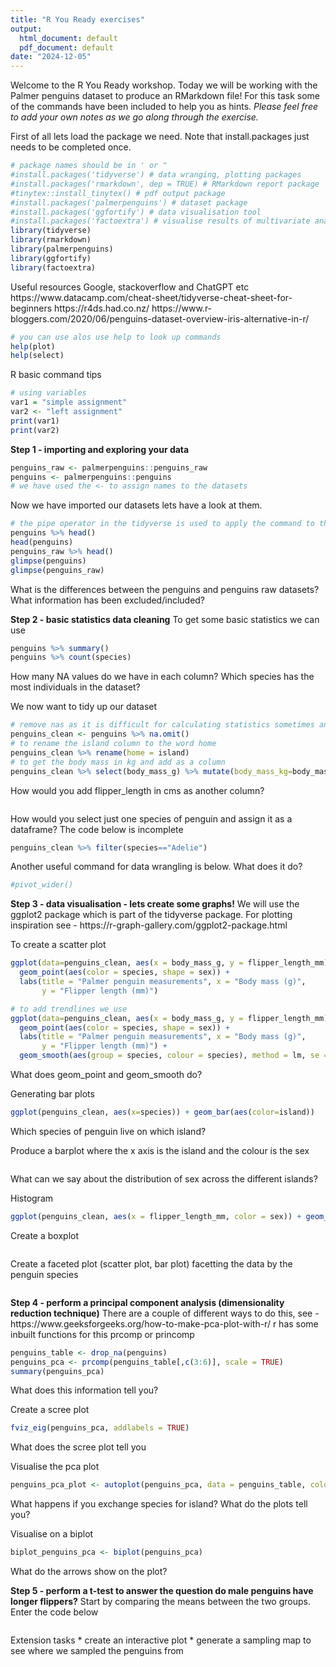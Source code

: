 ```yaml
---
title: "R You Ready exercises"
output:
  html_document: default
  pdf_document: default
date: "2024-12-05"
---
```

Welcome to the R You Ready workshop.
Today we will be working with the Palmer penguins dataset to produce an RMarkdown file!
For this task some of the commands have been included to help you as hints.
*Please feel free to add your own notes as we go along through the exercise.*

First of all lets load the package we need. Note that install.packages just needs to be completed once.
```r
# package names should be in ' or "
#install.packages('tidyverse') # data wranging, plotting packages 
#install.packages('rmarkdown', dep = TRUE) # RMarkdown report package
#tinytex::install_tinytex() # pdf output package
#install.packages('palmerpenguins') # dataset package
#install.packages('ggfortify') # data visualisation tool
#install.packages('factoextra') # visualise results of multivariate analyses
library(tidyverse)
library(rmarkdown)
library(palmerpenguins)
library(ggfortify)
library(factoextra)
```


Useful resources
Google, stackoverflow and ChatGPT etc
https://www.datacamp.com/cheat-sheet/tidyverse-cheat-sheet-for-beginners
https://r4ds.had.co.nz/
https://www.r-bloggers.com/2020/06/penguins-dataset-overview-iris-alternative-in-r/


```r
# you can use alos use help to look up commands 
help(plot)
help(select)
```
R basic command tips
```r
# using variables
var1 = "simple assignment"
var2 <- "left assignment"
print(var1)
print(var2)
```


**Step 1 - importing and exploring your data**
```r
penguins_raw <- palmerpenguins::penguins_raw
penguins <- palmerpenguins::penguins
# we have used the <- to assign names to the datasets
```

Now we have imported our datasets lets have a look at them.
```r
# the pipe operator in the tidyverse is used to apply the command to the dataframe to the left of the operator. You can add pipe operators one after another if needed!
penguins %>% head() 
head(penguins)
penguins_raw %>% head()
glimpse(penguins)
glimpse(penguins_raw)
```
What is the differences between the penguins and penguins raw datasets?
What information has been excluded/included?

**Step 2 - basic statistics data cleaning**
To get some basic statistics we can use
```r
penguins %>% summary()
penguins %>% count(species)
```
How many NA values do we have in each column?
Which species has the most individuals in the dataset?

We now want to tidy up our dataset
```r
# remove nas as it is difficult for calculating statistics sometimes and rename our new dataframe
penguins_clean <- penguins %>% na.omit()
# to rename the island column to the word home 
penguins_clean %>% rename(home = island) 
# to get the body mass in kg and add as a column
penguins_clean %>% select(body_mass_g) %>% mutate(body_mass_kg=body_mass_g*0.001)
```

How would you add flipper_length in cms as another column?
```r

```

How would you select just one species of penguin and assign it as a dataframe?
The code below is incomplete
```r
penguins_clean %>% filter(species=="Adelie")
```
Another useful command for data wrangling is below. What does it do?
```r
#pivot_wider()
```

**Step 3 - data visualisation - lets create some graphs!**
We will use the ggplot2 package which is part of the tidyverse package.
For plotting inspiration see -  https://r-graph-gallery.com/ggplot2-package.html

To create a scatter plot 
```r
ggplot(data=penguins_clean, aes(x = body_mass_g, y = flipper_length_mm)) + 
  geom_point(aes(color = species, shape = sex)) +
  labs(title = "Palmer penguin measurements", x = "Body mass (g)", 
       y = "Flipper length (mm)")

# to add trendlines we use 
ggplot(data=penguins_clean, aes(x = body_mass_g, y = flipper_length_mm)) + 
  geom_point(aes(color = species, shape = sex)) +
  labs(title = "Palmer penguin measurements", x = "Body mass (g)", 
       y = "Flipper length (mm)") +
  geom_smooth(aes(group = species, colour = species), method = lm, se = T) 
```

What does geom_point and geom_smooth do?

Generating bar plots
```r
ggplot(penguins_clean, aes(x=species)) + geom_bar(aes(color=island)) 
```
Which species of penguin live on which island?

Produce a barplot where the x axis is the island and the colour is the sex
```r

```
What can we say about the distribution of sex across the different islands?

Histogram 
```r
ggplot(penguins_clean, aes(x = flipper_length_mm, color = sex)) + geom_histogram(fill = "white")
```

Create a boxplot 
```r

```

Create a faceted plot (scatter plot, bar plot) facetting the data by the penguin species
```r

```

**Step 4 - perform a principal component analysis (dimensionality reduction technique)**
There are a couple of different ways to do this, see -  https://www.geeksforgeeks.org/how-to-make-pca-plot-with-r/
r has some inbuilt functions for this prcomp or princomp

```r
penguins_table <- drop_na(penguins)
penguins_pca <- prcomp(penguins_table[,c(3:6)], scale = TRUE)
summary(penguins_pca)
```
What does this information tell you?

Create a scree plot
```r
fviz_eig(penguins_pca, addlabels = TRUE)
```
What does the scree plot tell you

Visualise the pca plot
```r
penguins_pca_plot <- autoplot(penguins_pca, data = penguins_table, colour = 'species', shape = 'sex')

```
What happens if you exchange species for island?
What do the plots tell you?

Visualise on a biplot
```r
biplot_penguins_pca <- biplot(penguins_pca)
```
What do the arrows show on the plot?

**Step 5 - perform a t-test to answer the question do male penguins have longer flippers?**
Start by comparing the means between the two groups. Enter the code below
```r

```

Extension tasks 
* create an interactive plot
* generate a sampling map to see where we sampled the penguins from
